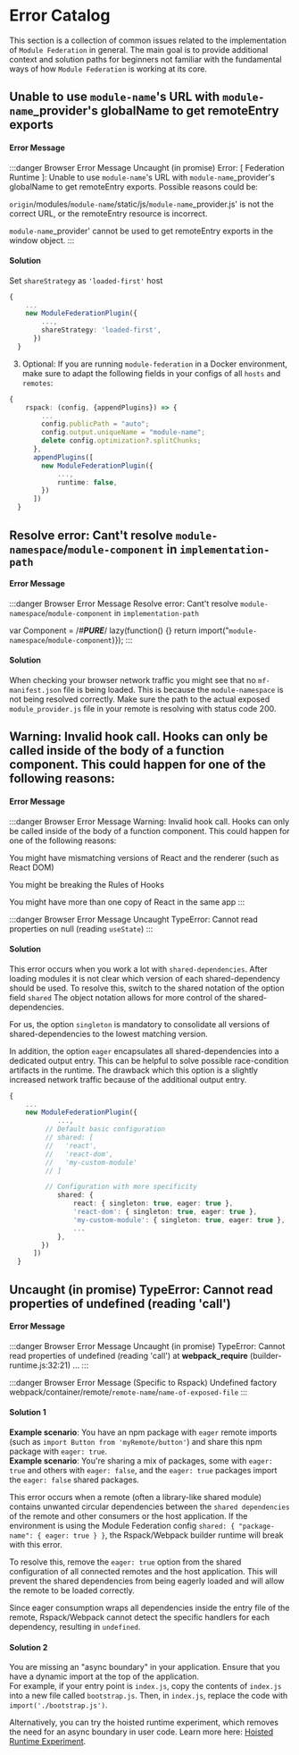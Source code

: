 # Error Catalog

This section is a collection of common issues related to the implementation of `Module Federation` in general.
The main goal is to provide additional context and solution paths for beginners not familiar with the fundamental ways of how `Module Federation` is working at its core.

## Unable to use `module-name`'s URL with `module-name`_provider's globalName to get remoteEntry exports
#### Error Message
:::danger Browser Error Message
Uncaught (in promise)
Error: [ Federation Runtime ]:
  Unable to use `module-name`'s URL with `module-name`_provider's globalName to get remoteEntry exports.
  Possible reasons could be:

   `origin`/modules/`module-name`/static/js/`module-name`_provider.js' is not the correct URL, or the remoteEntry resource is incorrect.

   `module-name`_provider' cannot be used to get remoteEntry exports in the window object.
:::

#### Solution
Set `shareStrategy` as `'loaded-first'` host
```ts title="modern.config.js"
{
    ...
    new ModuleFederationPlugin({
        ...,
        shareStrategy: 'loaded-first',
      })
  }
```
3. Optional: If you are running `module-federation` in a Docker environment, make sure to adapt the following fields in your configs of all `hosts` and `remotes`:
```ts title="modern.config.js"
{
    rspack: (config, {appendPlugins}) => {
        ...
        config.publicPath = "auto";
        config.output.uniqueName = "module-name";
        delete config.optimization?.splitChunks;
      },
      appendPlugins([
        new ModuleFederationPlugin({
            ...,
            runtime: false,
        })
      ])
  }
```

## Resolve error: Cant't resolve `module-namespace`/`module-component` in `implementation-path`
#### Error Message
:::danger Browser Error Message
Resolve error: Cant't resolve `module-namespace`/`module-component` in `implementation-path`

var Component = /*#__PURE__*/ lazy(function() {}
  return import("`module-namespace`/`module-component`)});
:::

#### Solution
When checking your browser network traffic you might see that no `mf-manifest.json` file is being loaded. This is because the `module-namespace` is not being resolved correctly.
Make sure the path to the actual exposed `module_provider.js` file in your remote is resolving with status code 200.


## Warning: Invalid hook call. Hooks can only be called inside of the body of a function component. This could happen for one of the following reasons:
#### Error Message
:::danger Browser Error Message
Warning: Invalid hook call. Hooks can only be called inside of the body of a function component. This could happen for one of the following reasons:

You might have mismatching versions of React and the renderer (such as React DOM)

You might be breaking the Rules of Hooks

You might have more than one copy of React in the same app
:::

:::danger Browser Error Message
Uncaught TypeError: Cannot read properties on null (reading `useState`)
:::

#### Solution
This error occurs when you work a lot with `shared-dependencies`. After loading modules it is not clear which version of each shared-dependency should be used. To resolve this, switch to the shared notation of the option field `shared`
The object notation allows for more control of the shared-dependencies.

For us, the option `singleton` is mandatory to consolidate all versions of shared-dependencies to the lowest matching version.

In addition, the option `eager` encapsulates all shared-dependencies into a dedicated output entry. This can be helpful to solve possible race-condition artifacts in the runtime. The drawback which this option is a slightly increased network traffic because of the additional output entry.

```ts title="modern.config.js"
{
    ...
    new ModuleFederationPlugin({
            ...,
         // Default basic configuration
         // shared: [
         //   'react',
         //   'react-dom',
         //   'my-custom-module'
         // ]

         // Configuration with more specificity
            shared: {
                react: { singleton: true, eager: true },
                'react-dom': { singleton: true, eager: true },
                'my-custom-module': { singleton: true, eager: true },
                ...
            },
        })
      ])
  }
```

## Uncaught (in promise) TypeError: Cannot read properties of undefined (reading 'call')

#### Error Message
:::danger Browser Error Message
Uncaught (in promise) TypeError: Cannot read properties of undefined (reading 'call')
    at __webpack_require__ (builder-runtime.js:32:21)
    ...
:::

:::danger Browser Error Message (Specific to Rspack)
Undefined factory webpack/container/remote/`remote-name`/`name-of-exposed-file`
:::

#### Solution 1

**Example scenario**: You have an npm package with `eager` remote imports (such as `import Button from 'myRemote/button'`) and share this npm package with `eager: true`.  
**Example scenario**: You're sharing a mix of packages, some with `eager: true` and others with `eager: false`, and the `eager: true` packages import the `eager: false` shared packages.

This error occurs when a remote (often a library-like shared module) contains unwanted circular dependencies between the `shared dependencies` of the remote and other consumers or the host application. If the environment is using the Module Federation config `shared: { "package-name": { eager: true } }`, the Rspack/Webpack builder runtime will break with this error.

To resolve this, remove the `eager: true` option from the shared configuration of all connected remotes and the host application. This will prevent the shared dependencies from being eagerly loaded and will allow the remote to be loaded correctly.

Since eager consumption wraps all dependencies inside the entry file of the remote, Rspack/Webpack cannot detect the specific handlers for each dependency, resulting in `undefined`.

#### Solution 2

You are missing an "async boundary" in your application. Ensure that you have a dynamic import at the top of the application.  
For example, if your entry point is `index.js`, copy the contents of `index.js` into a new file called `bootstrap.js`. Then, in `index.js`, replace the code with `import('./bootstrap.js')`.

Alternatively, you can try the hoisted runtime experiment, which removes the need for an async boundary in user code. Learn more here: [Hoisted Runtime Experiment](https://module-federation.io/configure/experiments.html#federationruntime).
